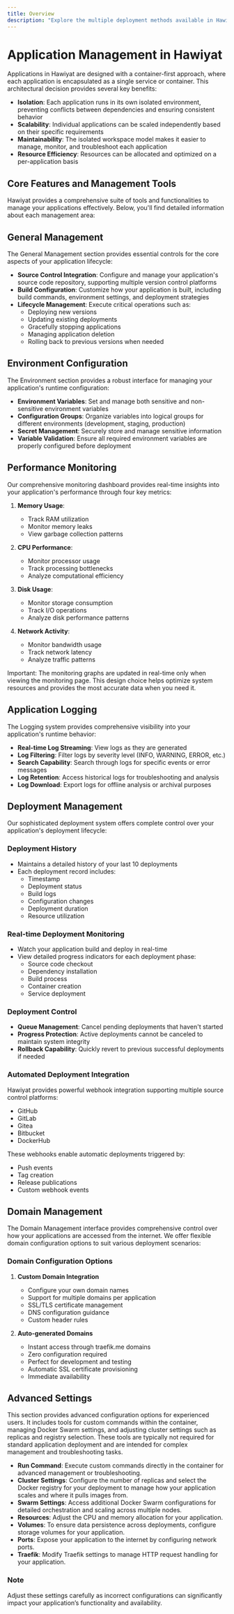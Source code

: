 ```yaml
---
title: Overview
description: "Explore the multiple deployment methods available in Hawiyat, including GitHub, Git, Docker, and automated deployments via webhooks."
---
```


# Application Management in Hawiyat

Applications in Hawiyat are designed with a container-first approach, where each application is encapsulated as a single service or container. This architectural decision provides several key benefits:

- **Isolation**: Each application runs in its own isolated environment, preventing conflicts between dependencies and ensuring consistent behavior
- **Scalability**: Individual applications can be scaled independently based on their specific requirements
- **Maintainability**: The isolated workspace model makes it easier to manage, monitor, and troubleshoot each application
- **Resource Efficiency**: Resources can be allocated and optimized on a per-application basis

## Core Features and Management Tools

Hawiyat provides a comprehensive suite of tools and functionalities to manage your applications effectively. Below, you'll find detailed information about each management area:

## General Management

The General Management section provides essential controls for the core aspects of your application lifecycle:

- **Source Control Integration**: Configure and manage your application's source code repository, supporting multiple version control platforms
- **Build Configuration**: Customize how your application is built, including build commands, environment settings, and deployment strategies
- **Lifecycle Management**: Execute critical operations such as:
  - Deploying new versions
  - Updating existing deployments
  - Gracefully stopping applications
  - Managing application deletion
  - Rolling back to previous versions when needed

## Environment Configuration

The Environment section provides a robust interface for managing your application's runtime configuration:

- **Environment Variables**: Set and manage both sensitive and non-sensitive environment variables
- **Configuration Groups**: Organize variables into logical groups for different environments (development, staging, production)
- **Secret Management**: Securely store and manage sensitive information
- **Variable Validation**: Ensure all required environment variables are properly configured before deployment

## Performance Monitoring

Our comprehensive monitoring dashboard provides real-time insights into your application's performance through four key metrics:

1. **Memory Usage**:
   - Track RAM utilization
   - Monitor memory leaks
   - View garbage collection patterns

2. **CPU Performance**:
   - Monitor processor usage
   - Track processing bottlenecks
   - Analyze computational efficiency

3. **Disk Usage**:
   - Monitor storage consumption
   - Track I/O operations
   - Analyze disk performance patterns

4. **Network Activity**:
   - Monitor bandwidth usage
   - Track network latency
   - Analyze traffic patterns

Important: The monitoring graphs are updated in real-time only when viewing the monitoring page. This design choice helps optimize system resources and provides the most accurate data when you need it.

## Application Logging

The Logging system provides comprehensive visibility into your application's runtime behavior:

- **Real-time Log Streaming**: View logs as they are generated
- **Log Filtering**: Filter logs by severity level (INFO, WARNING, ERROR, etc.)
- **Search Capability**: Search through logs for specific events or error messages
- **Log Retention**: Access historical logs for troubleshooting and analysis
- **Log Download**: Export logs for offline analysis or archival purposes

## Deployment Management

Our sophisticated deployment system offers complete control over your application's deployment lifecycle:

### Deployment History
- Maintains a detailed history of your last 10 deployments
- Each deployment record includes:
  - Timestamp
  - Deployment status
  - Build logs
  - Configuration changes
  - Deployment duration
  - Resource utilization

### Real-time Deployment Monitoring
- Watch your application build and deploy in real-time
- View detailed progress indicators for each deployment phase:
  - Source code checkout
  - Dependency installation
  - Build process
  - Container creation
  - Service deployment

### Deployment Control
- **Queue Management**: Cancel pending deployments that haven't started
- **Progress Protection**: Active deployments cannot be canceled to maintain system integrity
- **Rollback Capability**: Quickly revert to previous successful deployments if needed

### Automated Deployment Integration
Hawiyat provides powerful webhook integration supporting multiple source control platforms:
- GitHub
- GitLab
- Gitea
- Bitbucket
- DockerHub

These webhooks enable automatic deployments triggered by:
- Push events
- Tag creation
- Release publications
- Custom webhook events

## Domain Management

The Domain Management interface provides comprehensive control over how your applications are accessed from the internet. We offer flexible domain configuration options to suit various deployment scenarios:

### Domain Configuration Options

1. **Custom Domain Integration**
   - Configure your own domain names
   - Support for multiple domains per application
   - SSL/TLS certificate management
   - DNS configuration guidance
   - Custom header rules

2. **Auto-generated Domains**
   - Instant access through traefik.me domains
   - Zero configuration required
   - Perfect for development and testing
   - Automatic SSL certificate provisioning
   - Immediate availability

## Advanced Settings

This section provides advanced configuration options for experienced users. It includes tools for custom commands within the container, managing Docker Swarm settings, and adjusting cluster settings such as replicas and registry selection. These tools are typically not required for standard application deployment and are intended for complex management and troubleshooting tasks.

- **Run Command**: Execute custom commands directly in the container for advanced management or troubleshooting.
- **Cluster Settings**: Configure the number of replicas and select the Docker registry for your deployment to manage how your application scales and where it pulls images from.
- **Swarm Settings**: Access additional Docker Swarm configurations for detailed orchestration and scaling across multiple nodes.
- **Resources**: Adjust the CPU and memory allocation for your application.
- **Volumes**: To ensure data persistence across deployments, configure storage volumes for your application.
- **Ports**: Expose your application to the internet by configuring network ports.
- **Traefik**: Modify Traefik settings to manage HTTP request handling for your application.

### Note
Adjust these settings carefully as incorrect configurations can significantly impact your application’s functionality and availability.
